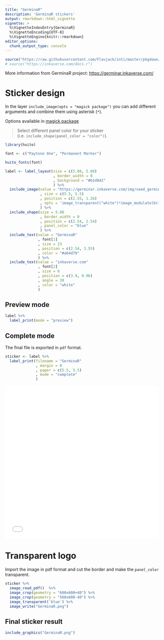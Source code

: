 ---
title: "GerminaR"
description: 'GerminaR stickers'
output: rmarkdown::html_vignette
vignette: >
  %\VignetteIndexEntry{GerminaR}
  %\VignetteEncoding{UTF-8}
  %\VignetteEngine{knitr::rmarkdown}
editor_options: 
  chunk_output_type: console
---

```{r setup, include = FALSE}
source("https://raw.githubusercontent.com/Flavjack/inti/master/pkgdown/favicon/docs.r")
# source("https://inkaverse.com/docs.r")
```

More information from GerminaR project: <https://germinar.inkaverse.com/>

# Sticker design

In the layer `include_image(opts = "magick package")` you can add different arguments and combine them using asterisk (`*`).

Options available in [magick package](https://CRAN.R-project.org/package=magick)

> Select different panel color for your sticker (i.e. `include_shape(panel_color = "color")`). 

```{r echo = TRUE}
library(huito)

font <- c("Paytone One", "Permanent Marker")

huito_fonts(font)

label <- label_layout(size = c(5.08, 5.08)
                      , border_width = 0
                      , background = "#b1d842"
                      ) %>% 
  include_image(value = "https://germinar.inkaverse.com/img/seed_germination.png"
                , size = c(5.5, 5.5)
                , position = c(2.55, 1.26)
                , opts = 'image_transparent("white")*image_modulate(brightness = 0)'
                ) %>%
  include_shape(size = 5.08
                , border_width = 0
                , position = c(2.54, 2.54)
                , panel_color = "blue"
                ) %>%
  include_text(value = "GerminaR"
               , font[1]
               , size = 23
               , position = c(2.54, 3.55)
               , color = "#a64d79"
               ) %>%
  include_text(value = "inkaverse.com"
               , font[2]
               , size = 6
               , position = c(3.9, 0.96)
               , angle = 30
               , color = "white"
               )
```

## Preview mode

```{r, echo = TRUE}
label %>% 
  label_print(mode = "preview")
```

## Complete mode

The final file is exported in `pdf` format.

```{r, echo = TRUE}
sticker <- label %>%
  label_print(filename = "GerminaR"
              , margin = 0
              , paper = c(5.5, 5.5)
              , mode = "complete"
              )
```

<embed src="GerminaR.pdf" height="500" width="100%" alt="pdf" pluginspage="http://www.adobe.com/products/acrobat/readstep2.html">

# Transparent logo

Import the image in pdf format and cut the border and make the `panel_color` transparent.

```{r, echo = TRUE}
sticker %>% 
  image_read_pdf()  %>% 
  image_crop(geometry = "600x600+40") %>%
  image_crop(geometry = "560x600-40") %>%
  image_transparent('blue') %>% 
  image_write("GerminaR.png")
```

## Final sticker result

```{r out.width = "35%"}
include_graphics("GerminaR.png")
```

